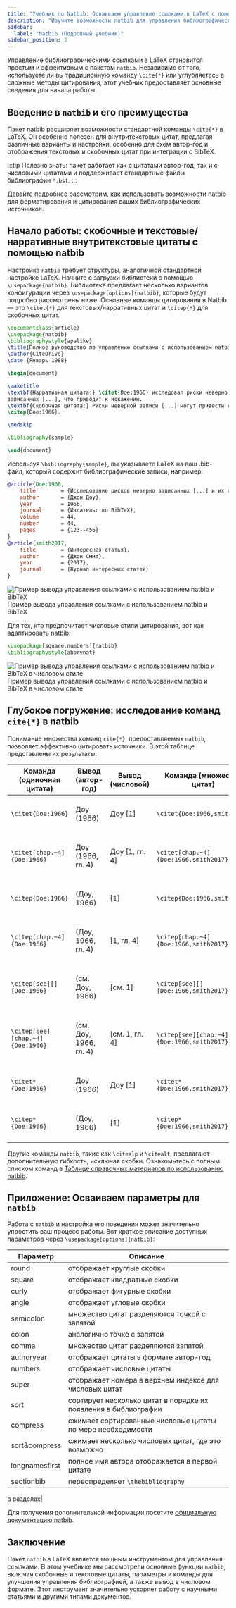 ```yaml
---
title: "Учебник по Natbib: Осваиваем управление ссылками в LaTeX с помощью BibTeX"
description: "Изучите возможности natbib для управления библиографическими ссылками в LaTeX. Этот подробный учебник охватывает основы natbib, от внутритекстовых цитат до интеграции с BibTeX."
sidebar:
  label: "Natbib (Подробный учебник)"
sidebar_position: 3
---
```



Управление библиографическими ссылками в LaTeX становится простым и эффективным с пакетом `natbib`. Независимо от того, используете ли вы традиционную команду `\cite{*}` или углубляетесь в сложные методы цитирования, этот учебник предоставляет основные сведения для начала работы.

<CiteDrive />

## Введение в `natbib` и его преимущества

Пакет natbib расширяет возможности стандартной команды `\cite{*}` в LaTeX. Он особенно полезен для внутритекстовых цитат, предлагая различные варианты и настройки, особенно для схем автор-год и отображения текстовых и скобочных цитат при интеграции с BibTeX.

:::tip
Полезно знать: пакет работает как с цитатами автор-год, так и с числовыми цитатами и поддерживает стандартные файлы библиографии `*.bst`.
:::

Давайте подробнее рассмотрим, как использовать возможности natbib для форматирования и цитирования ваших библиографических источников.

## Начало работы: скобочные и текстовые/нарративные внутритекстовые цитаты с помощью natbib

Настройка `natbib` требует структуры, аналогичной стандартной настройке LaTeX. Начните с загрузки библиотеки с помощью `\usepackage{natbib}`. Библиотека предлагает несколько вариантов конфигурации через `\usepackage[options]{natbib}`, которые будут подробно рассмотрены ниже. Основные команды цитирования в Natbib — это `\citet{*}` для текстовых/нарративных цитат и `\citep{*}` для скобочных цитат.

```latex
\documentclass{article}
\usepackage{natbib}
\bibliographystyle{apalike}
\title{Полное руководство по управлению ссылками с использованием natbib и BibTeX}
\author{CiteDrive}
\date {Январь 1988}

\begin{document}

\maketitle
\textbf{Нарративная цитата:} \citet{Doe:1966} исследовал риски неверно \\
записанных [...], что приводит к искажению.
\textbf{Скобочная цитата:} Риски неверной записи [...] могут привести к искажению
\citep{Doe:1966}.

\medskip

\bibliography{sample}

\end{document}
```

Используя `\bibliography{sample}`, вы указываете LaTeX на ваш .bib-файл, который содержит библиографические записи, например:

```bibtex
@article{Doe:1966,
	title        = {Исследование рисков неверно записанных [...] и их влияния на [...].},
	author       = {Джон Доу},
	year         = 1966,
	journal      = {Издательство BibTeX},
	volume       = 44,
	number       = 44,
	pages        = {123--456}
}
@article{smith2017,
	title        = {Интересная статья},
	author       = {Джон Смит},
	year         = {2017},
	journal      = {Журнал интересных статей}
}
```

![Пример вывода управления ссылками с использованием natbib и BibTeX](@assets/images/tutorial/output_example_bibtex_natbib.png)Пример вывода управления ссылками с использованием natbib и BibTeX

Для тех, кто предпочитает числовые стили цитирования, вот как адаптировать natbib:

```latex
\usepackage[square,numbers]{natbib}
\bibliographystyle{abbrvnat}
```

![Пример вывода управления ссылками с использованием natbib и BibTeX в числовом стиле](@assets/images/tutorial/output_example_bibtex_natbib_numeric.png)Пример вывода управления ссылками с использованием natbib и BibTeX в числовом стиле

## Глубокое погружение: исследование команд `cite{*}` в natbib

Понимание множества команд `cite{*}`, предоставляемых `natbib`, позволяет эффективно цитировать источники. В этой таблице представлены их результаты:

| Команда (одиночная цитата) | Вывод (автор-год) | Вывод (числовой) | Команда (множество цитат) | Вывод (автор-год) | Вывод (числовой) |
|---------------------------|-------------------|------------------|---------------------------|-------------------|------------------|
|`\citet{Doe:1966}`|Доу (1966)|Доу [1]|`\citet{Doe:1966,smith2017}`|Доу (1966); Смит (2017)|Доу [1], Смит [2]|
|`\citet[chap.~4]{Doe:1966}`|Доу (1966, гл. 4)|Доу [1, гл. 4]|`\citet[chap.~4]{Doe:1966,smith2017}`|Доу (1966); Смит (2017, гл. 4)|Доу [1], Смит [2, гл. 4]|
|`\citep{Doe:1966}`|(Доу, 1966)|[1]|`\citep{Doe:1966,smith2017}`|(Доу, 1966; Смит, 2017)|[1, 2]|
|`\citep[chap.~4]{Doe:1966}`|(Доу, 1966, гл. 4)|[1, гл. 4]|`\citep[chap.~4]{Doe:1966,smith2017}`|(Доу, 1966; Смит, 2017, гл. 4)|[1, 2, гл. 4]|
|`\citep[see][]{Doe:1966}`|(см. Доу, 1966)|[см. 1]|`\citep[see][]{Doe:1966,smith2017}`|(см. Доу, 1966; Смит, 2017)|[см. 1, 2]|
|`\citep[see][chap.~4]{Doe:1966}`|(см. Доу, 1966, гл. 4)|[см. 1, гл. 4]|`\citep[see][chap.~4]{Doe:1966,smith2017}`|(см. Доу, 1966; Смит, 2017, гл. 4)|[см. 1, 2, гл. 4]|
|`\citet*{Doe:1966}`|Доу (1966)|Доу [1]|`\citet*{Doe:1966,smith2017}`|Доу (1966); Смит (2017)|Доу [1], Смит [2]|
|`\citep*{Doe:1966}`|(Доу, 1966)|[1]|`\citep*{Doe:1966,smith2017}`|(Доу, 1966; Смит, 2017)|[1, 2]|

Другие команды `natbib`, такие как `\citealp` и `\citealt`, предлагают дополнительную гибкость, исключая скобки. Ознакомьтесь с полным списком команд в [Таблице справочных материалов по использованию natbib](https://gking.harvard.edu/files/natnotes2.pdf).

## Приложение: Осваиваем параметры для `natbib`

Работа с `natbib` и настройка его поведения может значительно упростить ваш процесс работы. Вот краткое описание доступных параметров через `\usepackage[options]{natbib}`:

| Параметр | Описание |
|----------------------|----------|
|round|отображает круглые скобки|
|square|отображает квадратные скобки|
|curly|отображает фигурные скобки|
|angle|отображает угловые скобки|
|semicolon|множество цитат разделяются точкой с запятой|
|colon|аналогично точке с запятой|
|comma|множество цитат разделяются запятой|
|authoryear|отображает цитаты в формате автор-год|
|numbers|отображает числовые цитаты|
|super|отображает номера в верхнем индексе для числовых цитат|
|sort|сортирует несколько цитат в порядке их появления в библиографии|
|compress|сжимает сортированные числовые цитаты по мере необходимости|
|sort&compress|сжимает несколько числовых цитат, где это возможно|
|longnamesfirst|полное имя автора отображается в первой цитате|
|sectionbib|переопределяет `\thebibliography`

 в разделах|

Для получения дополнительной информации посетите [официальную документацию natbib](https://www.ctan.org/pkg/natbib).

## Заключение

Пакет `natbib` в LaTeX является мощным инструментом для управления ссылками. В этом учебнике мы рассмотрели основные функции `natbib`, включая скобочные и текстовые цитаты, параметры и команды для улучшения управления библиографией, а также вывод в числовом формате. Этот инструмент значительно ускоряет работу с научными статьями и другими типами документов.